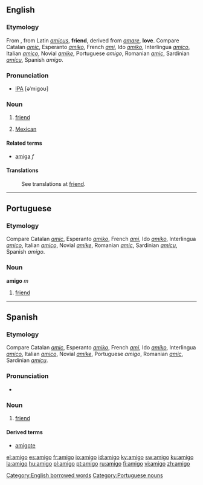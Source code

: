 ==English==

===Etymology===
From {{Sp.}} , from Latin ''[[amicus]]'', '''friend''', derived from ''[[amare]]'', '''love'''. Compare Catalan ''[[amic]]'', Esperanto ''[[amiko]]'', French ''[[ami]]'', Ido ''[[amiko]]'', Interlingua ''[[amico]]'', Italian ''[[amico]]'', Novial ''[[amike]]'', Portuguese ''amigo'', Romanian ''[[amic]]'', Sardinian ''[[amícu]]'', Spanish ''amigo''.

===Pronunciation===
* [[IPA]] [əˈmigoʊ]

===Noun===
{{en-noun}}

# {{italbrac|casual term|derived from Spanish}} [[friend]]
# {{italbrac|casual term|mainly California|informal}} [[Mexican]]

====Related terms====
*[[amiga]] ''f''

====Translations====
: See translations at [[friend]].

[[Category:English borrowed words]]

----

==Portuguese==

===Etymology===
Compare Catalan ''[[amic]]'', Esperanto ''[[amiko]]'', French ''[[ami]]'', Ido ''[[amiko]]'', Interlingua ''[[amico]]'', Italian ''[[amico]]'', Novial ''[[amike]]'', Romanian ''[[amic]]'', Sardinian ''[[amícu]]'', Spanish ''amigo''.

===Noun===
'''amigo''' ''m''

# [[friend]]

[[Category:Portuguese nouns]]

----

==Spanish==

===Etymology===
Compare Catalan ''[[amic]]'', Esperanto ''[[amiko]]'', French ''[[ami]]'', Ido ''[[amiko]]'', Interlingua ''[[amico]]'', Italian ''[[amico]]'', Novial ''[[amike]]'', Portuguese ''amigo'', Romanian ''[[amic]]'', Sardinian ''[[amícu]]''.

===Pronunciation===
* {{IPA|/a'miɣo/}}

===Noun===
{{es-noun-mf|f=amiga}}

# [[friend]]

====Derived terms====
*[[amigote]] {{m}}

[[el:amigo]]
[[es:amigo]]
[[fr:amigo]]
[[io:amigo]]
[[id:amigo]]
[[ky:amigo]]
[[sw:amigo]]
[[ku:amigo]]
[[la:amigo]]
[[hu:amigo]]
[[pl:amigo]]
[[pt:amigo]]
[[ru:amigo]]
[[fi:amigo]]
[[vi:amigo]]
[[zh:amigo]]